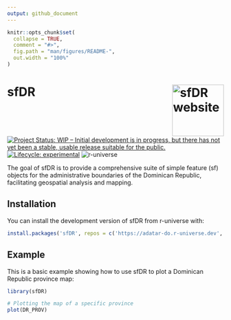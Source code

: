 ```yaml
---
output: github_document
---
```


<!-- README.md is generated from README.Rmd. Please edit that file -->

```r
knitr::opts_chunk$set(
  collapse = TRUE,
  comment = "#>",
  fig.path = "man/figures/README-",
  out.width = "100%"
)
```

# sfDR <a href="https://adatar-do.github.io/sfDR/"><img src="man/figures/logo.png" align="right" height="120" alt="sfDR website" /></a>

<!-- badges: start -->
[![Project Status: WIP – Initial development is in progress, but there has not yet been a stable, usable release suitable for the public.](https://www.repostatus.org/badges/latest/wip.svg)](https://www.repostatus.org/#wip)
[![Lifecycle: experimental](https://img.shields.io/badge/lifecycle-experimental-orange.svg)](https://www.tidyverse.org/lifecycle/#experimental)
![r-universe](https://adatar-do.r-universe.dev/badges/sfDR)
<!-- badges: end -->

The goal of sfDR is to provide a comprehensive suite of simple feature (sf) objects for the administrative boundaries of the Dominican Republic, facilitating geospatial analysis and mapping.

## Installation

You can install the development version of sfDR from r-universe with:

```r
install.packages('sfDR', repos = c('https://adatar-do.r-universe.dev', 'https://cloud.r-project.org'))
```

## Example

This is a basic example showing how to use sfDR to plot a Dominican Republic province map:

```r
library(sfDR)

# Plotting the map of a specific province
plot(DR_PROV)
```
